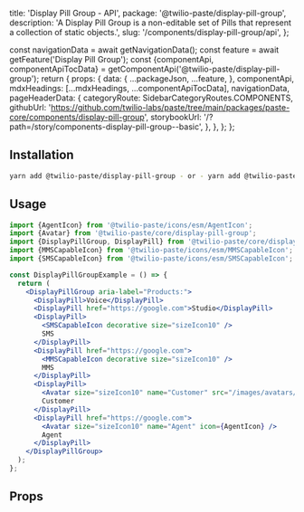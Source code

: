   title: 'Display Pill Group - API',
  package: '@twilio-paste/display-pill-group',
  description: 'A Display Pill Group is a non-editable set of Pills that represent a collection of static objects.',
  slug: '/components/display-pill-group/api',
};




  const navigationData = await getNavigationData();
  const feature = await getFeature('Display Pill Group');
  const {componentApi, componentApiTocData} = getComponentApi('@twilio-paste/display-pill-group');
  return {
    props: {
      data: {
        ...packageJson,
        ...feature,
      },
      componentApi,
      mdxHeadings: [...mdxHeadings, ...componentApiTocData],
      navigationData,
      pageHeaderData: {
        categoryRoute: SidebarCategoryRoutes.COMPONENTS,
        githubUrl: 'https://github.com/twilio-labs/paste/tree/main/packages/paste-core/components/display-pill-group',
        storybookUrl: '/?path=/story/components-display-pill-group--basic',
      },
    },
  };
};

## Installation

```bash
yarn add @twilio-paste/display-pill-group - or - yarn add @twilio-paste/core
```

## Usage

```jsx
import {AgentIcon} from '@twilio-paste/icons/esm/AgentIcon';
import {Avatar} from '@twilio-paste/core/display-pill-group';
import {DisplayPillGroup, DisplayPill} from '@twilio-paste/core/display-pill-group';
import {MMSCapableIcon} from '@twilio-paste/icons/esm/MMSCapableIcon';
import {SMSCapableIcon} from '@twilio-paste/icons/esm/SMSCapableIcon';

const DisplayPillGroupExample = () => {
  return (
    <DisplayPillGroup aria-label="Products:">
      <DisplayPill>Voice</DisplayPill>
      <DisplayPill href="https://google.com">Studio</DisplayPill>
      <DisplayPill>
        <SMSCapableIcon decorative size="sizeIcon10" />
        SMS
      </DisplayPill>
      <DisplayPill href="https://google.com">
        <MMSCapableIcon decorative size="sizeIcon10" />
        MMS
      </DisplayPill>
      <DisplayPill>
        <Avatar size="sizeIcon10" name="Customer" src="/images/avatars/avatar4.png" />
        Customer
      </DisplayPill>
      <DisplayPill href="https://google.com">
        <Avatar size="sizeIcon10" name="Agent" icon={AgentIcon} />
        Agent
      </DisplayPill>
    </DisplayPillGroup>
  );
};
```

## Props

<PropsTable componentApi={props.componentApi} />
